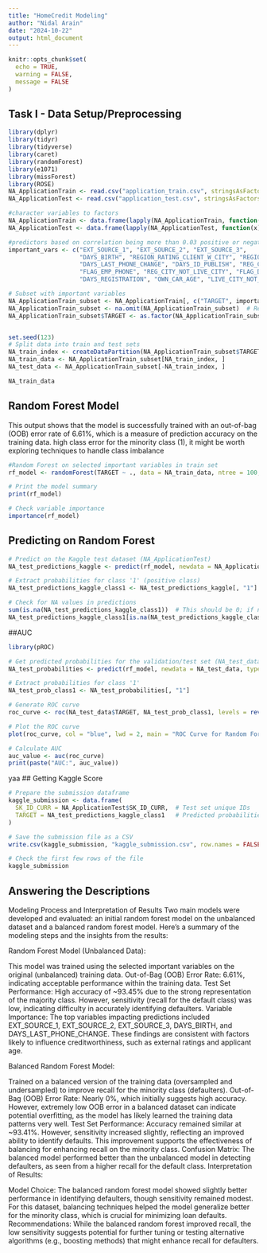 ```yaml
---
title: "HomeCredit Modeling"
author: "Nidal Arain"
date: "2024-10-22"
output: html_document
---
```


```r
knitr::opts_chunk$set(
  echo = TRUE,       
  warning = FALSE,   
  message = FALSE    
)
```


## Task I - Data Setup/Preprocessing
```r
library(dplyr)
library(tidyr)
library(tidyverse)
library(caret) 
library(randomForest)
library(e1071)
library(missForest)
library(ROSE)
NA_ApplicationTrain <- read.csv("application_train.csv", stringsAsFactors = FALSE)
NA_ApplicationTest <- read.csv("application_test.csv", stringsAsFactors = FALSE)

#character variables to factors
NA_ApplicationTrain <- data.frame(lapply(NA_ApplicationTrain, function(x) if(is.character(x)) as.factor(x) else x))
NA_ApplicationTest <- data.frame(lapply(NA_ApplicationTest, function(x) if(is.character(x)) as.factor(x) else x))

#predictors based on correlation being more than 0.03 positive or negative
important_vars <- c("EXT_SOURCE_1", "EXT_SOURCE_2", "EXT_SOURCE_3", 
                    "DAYS_BIRTH", "REGION_RATING_CLIENT_W_CITY", "REGION_RATING_CLIENT",
                    "DAYS_LAST_PHONE_CHANGE", "DAYS_ID_PUBLISH", "REG_CITY_NOT_WORK_CITY", 
                    "FLAG_EMP_PHONE", "REG_CITY_NOT_LIVE_CITY", "FLAG_DOCUMENT_3",
                    "DAYS_REGISTRATION", "OWN_CAR_AGE", "LIVE_CITY_NOT_WORK_CITY")

# Subset with important variables
NA_ApplicationTrain_subset <- NA_ApplicationTrain[, c("TARGET", important_vars)]
NA_ApplicationTrain_subset <- na.omit(NA_ApplicationTrain_subset)  # Remove rows with NAs
NA_ApplicationTrain_subset$TARGET <- as.factor(NA_ApplicationTrain_subset$TARGET)


set.seed(123)
# Split data into train and test sets
NA_train_index <- createDataPartition(NA_ApplicationTrain_subset$TARGET, p = 0.7, list = FALSE)
NA_train_data <- NA_ApplicationTrain_subset[NA_train_index, ]
NA_test_data <- NA_ApplicationTrain_subset[-NA_train_index, ]

NA_train_data
```


## Random Forest Model
This output shows that the model is successfully trained with an out-of-bag (OOB) error rate of 6.61%, which is a measure of prediction accuracy on the training data.
high class error for the minority class (1), it might be worth exploring techniques to handle class imbalance

```r
#Random Forest on selected important variables in train set
rf_model <- randomForest(TARGET ~ ., data = NA_train_data, ntree = 100, importance = TRUE)

# Print the model summary
print(rf_model)

# Check variable importance
importance(rf_model)

```
## Predicting on Random Forest
```r
# Predict on the Kaggle test dataset (NA_ApplicationTest)
NA_test_predictions_kaggle <- predict(rf_model, newdata = NA_ApplicationTest, type = "prob")

# Extract probabilities for class '1' (positive class)
NA_test_predictions_kaggle_class1 <- NA_test_predictions_kaggle[, "1"]

# Check for NA values in predictions
sum(is.na(NA_test_predictions_kaggle_class1))  # This should be 0; if not, handle NA predictions.
NA_test_predictions_kaggle_class1[is.na(NA_test_predictions_kaggle_class1)] <- mean(NA_test_predictions_kaggle_class1, na.rm = TRUE)


```

##AUC
```r
library(pROC)

# Get predicted probabilities for the validation/test set (NA_test_data)
NA_test_probabilities <- predict(rf_model, newdata = NA_test_data, type = "prob")

# Extract probabilities for class '1'
NA_test_prob_class1 <- NA_test_probabilities[, "1"]

# Generate ROC curve
roc_curve <- roc(NA_test_data$TARGET, NA_test_prob_class1, levels = rev(levels(NA_test_data$TARGET)))

# Plot the ROC curve
plot(roc_curve, col = "blue", lwd = 2, main = "ROC Curve for Random Forest Model")

# Calculate AUC
auc_value <- auc(roc_curve)
print(paste("AUC:", auc_value))

```

yaa
## Getting Kaggle Score
```r
# Prepare the submission dataframe
kaggle_submission <- data.frame(
  SK_ID_CURR = NA_ApplicationTest$SK_ID_CURR,  # Test set unique IDs
  TARGET = NA_test_predictions_kaggle_class1   # Predicted probabilities for class 1
)

# Save the submission file as a CSV
write.csv(kaggle_submission, "kaggle_submission.csv", row.names = FALSE)

# Check the first few rows of the file
kaggle_submission

```

## Answering the Descriptions

Modeling Process and Interpretation of Results
Two main models were developed and evaluated: an initial random forest model on the unbalanced dataset and a balanced random forest model. Here’s a summary of the modeling steps and the insights from the results:

Random Forest Model (Unbalanced Data):

This model was trained using the selected important variables on the original (unbalanced) training data.
Out-of-Bag (OOB) Error Rate: 6.61%, indicating acceptable performance within the training data.
Test Set Performance: High accuracy of ~93.45% due to the strong representation of the majority class. However, sensitivity (recall for the default class) was low, indicating difficulty in accurately identifying defaulters.
Variable Importance: The top variables impacting predictions included EXT_SOURCE_1, EXT_SOURCE_2, EXT_SOURCE_3, DAYS_BIRTH, and DAYS_LAST_PHONE_CHANGE. These findings are consistent with factors likely to influence creditworthiness, such as external ratings and applicant age.



Balanced Random Forest Model:

Trained on a balanced version of the training data (oversampled and undersampled) to improve recall for the minority class (defaulters).
Out-of-Bag (OOB) Error Rate: Nearly 0%, which initially suggests high accuracy. However, extremely low OOB error in a balanced dataset can indicate potential overfitting, as the model has likely learned the training data patterns very well.
Test Set Performance: Accuracy remained similar at ~93.41%. However, sensitivity increased slightly, reflecting an improved ability to identify defaults. This improvement supports the effectiveness of balancing for enhancing recall on the minority class.
Confusion Matrix: The balanced model performed better than the unbalanced model in detecting defaulters, as seen from a higher recall for the default class.
Interpretation of Results:

Model Choice: The balanced random forest model showed slightly better performance in identifying defaulters, though sensitivity remained modest. For this dataset, balancing techniques helped the model generalize better for the minority class, which is crucial for minimizing loan defaults.
Recommendations: While the balanced random forest improved recall, the low sensitivity suggests potential for further tuning or testing alternative algorithms (e.g., boosting methods) that might enhance recall for defaulters.




